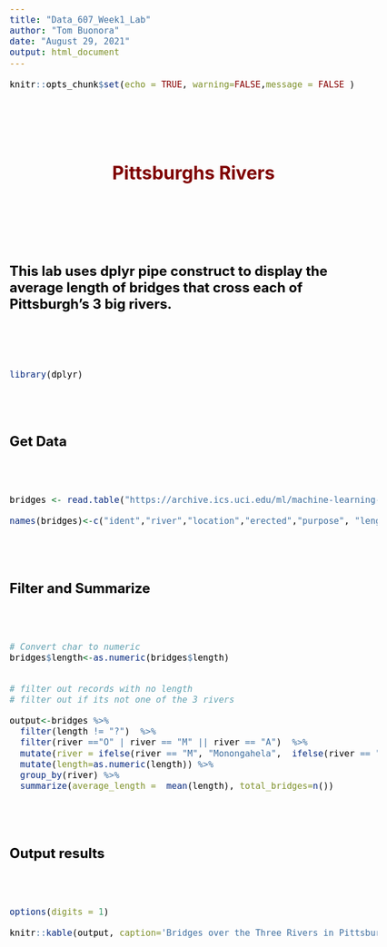 ```yaml
---
title: "Data_607_Week1_Lab"
author: "Tom Buonora"
date: "August 29, 2021"
output: html_document
---
```




<style type="text/css">
body {
font-size: 18px;
color: black;
}
h1 {
  font-size: 32px;
  color: maroon;
}
h2 {
  font-size: 24px;
  color: black;
}
</style>



```r
knitr::opts_chunk$set(echo = TRUE, warning=FALSE,message = FALSE )
```


<br><br><br>


<h1><center>Pittsburghs Rivers </center></h1>
<br><br><br><br>

<h2>This lab uses dplyr pipe construct to display the average length of bridges that cross each of Pittsburgh's 3 big rivers.</h2>


<br><br><br>


```r
library(dplyr)
```




<br><br>
<h2>Get Data</h2>
<br><br>


```r

bridges <- read.table("https://archive.ics.uci.edu/ml/machine-learning-databases/bridges/bridges.data.version1", h = F, sep = ",")

names(bridges)<-c("ident","river","location","erected","purpose", "length", "lanes","clear","t-or-d", "material", "span", "rel", "type")


```




<br><br>
<h2>Filter and Summarize</h2>
<br><br>


```r



# Convert char to numeric
bridges$length<-as.numeric(bridges$length)


# filter out records with no length
# filter out if its not one of the 3 rivers

output<-bridges %>%
  filter(length != "?")  %>%
  filter(river =="O" | river == "M" || river == "A")  %>%
  mutate(river = ifelse(river == "M", "Monongahela",  ifelse(river == "A", "Allegheny", "Ohio"))) %>%
  mutate(length=as.numeric(length)) %>%
  group_by(river) %>%
  summarize(average_length =  mean(length), total_bridges=n())

```




<br><br>
<h2>Output results</h2>
<br><br>


```r

options(digits = 1)

knitr::kable(output, caption='Bridges over the Three Rivers in Pittsburgh')

```

